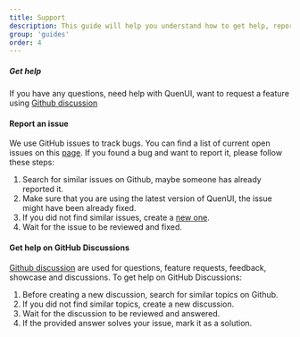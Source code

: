```yaml
---
title: Support
description: This guide will help you understand how to get help, report bugs and connect with the community.
group: 'guides'
order: 4
---
```


##### Get help

If you have any questions, need help with QuenUI, want to request a feature using [Github discussion](https://github.com/quen-ui/quen-ui/discussion)


#### Report an issue

We use GitHub issues to track bugs. You can find a list of current open issues on this [page](https://github.com/quen-ui/quen-ui/discussion).
If you found a bug and want to report it, please follow these steps:
1. Search for similar issues on Github, maybe someone has already reported it.
2. Make sure that you are using the latest version of QuenUI, the issue might have been already fixed.
3. If you did not find similar issues, create a [new one](https://github.com/quen-ui/quen-ui/issues/new).
4. Wait for the issue to be reviewed and fixed.

#### Get help on GitHub Discussions

[Github discussion](https://github.com/orgs/quen-ui/discussions) are used for questions, feature requests, feedback, showcase and discussions. To get help on GitHub Discussions:
1. Before creating a new discussion, search for similar topics on Github.
2. If you did not find similar topics, create a new discussion.
3. Wait for the discussion to be reviewed and answered.
4. If the provided answer solves your issue, mark it as a solution.
